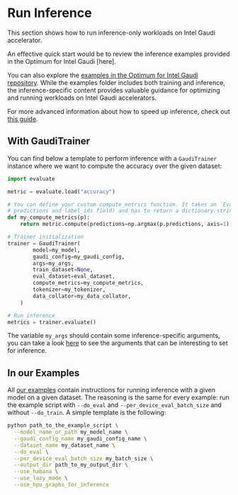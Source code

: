 <!---
Copyright 2023 The HuggingFace Team. All rights reserved.

Licensed under the Apache License, Version 2.0 (the "License");
you may not use this file except in compliance with the License.
You may obtain a copy of the License at

    http://www.apache.org/licenses/LICENSE-2.0

Unless required by applicable law or agreed to in writing, software
distributed under the License is distributed on an "AS IS" BASIS,
WITHOUT WARRANTIES OR CONDITIONS OF ANY KIND, either express or implied.
See the License for the specific language governing permissions and
limitations under the License.
-->

# Run Inference

This section shows how to run inference-only workloads on Intel Gaudi accelerator.

An effective quick start would be to review the inference examples provided in the Optimum for Intel Gaudi
[here].

You can also explore the 
[examples in the Optimum for Intel Gaudi repository]((https://github.com/huggingface/optimum-habana/tree/main/examples)).
While the examples folder includes both training and inference, the inference-specific content
provides valuable guidance for optimizing and running workloads on Intel Gaudi accelerators.

For more advanced information about how to speed up inference, check out [this guide](../usage_guides/accelerate_inference).


## With GaudiTrainer

You can find below a template to perform inference with a `GaudiTrainer` instance where we want to compute the accuracy over the given dataset:

```python
import evaluate

metric = evaluate.load("accuracy")

# You can define your custom compute_metrics function. It takes an `EvalPrediction` object (a namedtuple with a
# predictions and label_ids field) and has to return a dictionary string to float.
def my_compute_metrics(p):
    return metric.compute(predictions=np.argmax(p.predictions, axis=1), references=p.label_ids)

# Trainer initialization
trainer = GaudiTrainer(
        model=my_model,
        gaudi_config=my_gaudi_config,
        args=my_args,
        train_dataset=None,
        eval_dataset=eval_dataset,
        compute_metrics=my_compute_metrics,
        tokenizer=my_tokenizer,
        data_collator=my_data_collator,
    )

# Run inference
metrics = trainer.evaluate()
```

The variable `my_args` should contain some inference-specific arguments, you can take a look [here](https://huggingface.co/docs/transformers/main/en/main_classes/trainer#transformers.TrainingArguments.set_evaluate) to see the arguments that can be interesting to set for inference.


## In our Examples

All [our examples](https://github.com/huggingface/optimum-habana/tree/main/examples) contain instructions for running inference with a given model on a given dataset.
The reasoning is the same for every example: run the example script with `--do_eval` and `--per_device_eval_batch_size` and without `--do_train`.
A simple template is the following:
```bash
python path_to_the_example_script \
  --model_name_or_path my_model_name \
  --gaudi_config_name my_gaudi_config_name \
  --dataset_name my_dataset_name \
  --do_eval \
  --per_device_eval_batch_size my_batch_size \
  --output_dir path_to_my_output_dir \
  --use_habana \
  --use_lazy_mode \
  --use_hpu_graphs_for_inference
```
